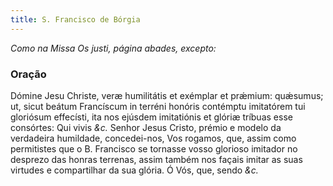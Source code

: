 ```yaml
---
title: S. Francisco de Bórgia
---
```


<em>Como na Missa Os justi, página abades, excepto:</em>

### Oração

<div class="grid grid-cols-2 gap-5">
  <span class="text-justify">
    Dómine Jesu Christe, veræ humilitátis et exémplar et prǽmium: quǽsumus; ut,
    sicut beátum Francíscum in terréni honóris contémptu imitatórem tui
    gloriósum effecísti, ita nos ejúsdem imitatiónis et glóriæ tríbuas esse
    consórtes: Qui vivis <em>&c.</em>
  </span>
  <span class="text-justify">
    Senhor Jesus Cristo, prémio e modelo da verdadeira humildade, concedei-nos,
    Vos rogamos, que, assim como permitistes que o B. Francisco se tornasse
    vosso glorioso imitador no desprezo das honras terrenas, assim também nos
    façais imitar as suas virtudes e compartilhar da sua glória. Ó Vós, que,
    sendo <em>&c.</em>
  </span>
</div>
